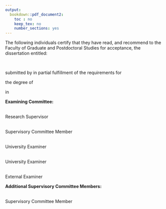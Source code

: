 ```yaml
---
output:
  bookdown::pdf_document2:
    toc : no
    keep_tex: no
    number_sections: yes
---
```


<!-- Note this section is Required -->

\doublespacing

The following individuals certify that they have read, and recommend to the Faculty of Graduate
and Postdoctoral Studies for acceptance, the dissertation entitled:

\vspace{5mm}


\noindent\underline{\makebox[6in][l]{Insert your dissertation title here}}  
\vspace{2mm}

submitted by \underline{Insert Your Name Here} in partial fulfillment of the requirements for

the degree of \noindent\underline{\makebox[5in][l]{Name of your Degree}}  

in \noindent\underline{\makebox[5.8in][l]{Insert Program}}

\vspace{5mm}

**Examining Committee:**

\noindent\underline{\makebox[6in][l]{Name of your Supervisor}}  
Research Supervisor

\noindent\underline{\makebox[6in][l]{Name of your Committee Member}}  
Supervisory Committee Member 

\noindent\underline{\makebox[6in][l]{Name of University Examiner}}  
University Examiner

\noindent\underline{\makebox[6in][l]{Name of University Examiner}}  
University Examiner

\noindent\underline{\makebox[6in][l]{Name of External Examiner}}  
External Examiner

<!-- Committee members that did not attend the defence -->
**Additional Supervisory Committee Members:**

\noindent\underline{\makebox[6in][l]{Name of your Committee Member}}  
Supervisory Committee Member
